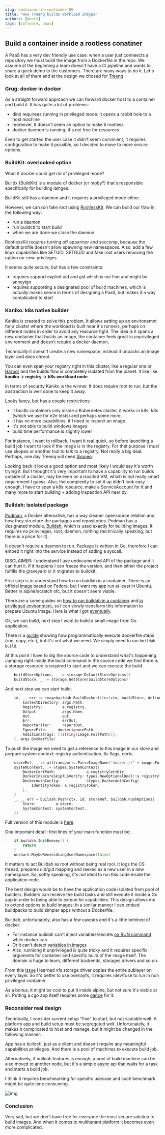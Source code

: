 ```yaml
---
slug: container-in-container-09
title: "How Treenq builds workload images"
authors: [denis]
tags: [software, paas]
---
```


## Build a container inside a rootless conatiner 

A PaaS has a very dev friendly use case: when a user just conneects a repository we must build the image from a Dockerfile in the repo. 
We assume at the beginning a team doesn't have a CI pipeline and wants to share a quick demo to the customers.
There are many ways to do it. Let's look at all of them and at the design we chosed for [Treenq](https://github.com/treenq/treenq)

<!--truncate-->

### Grug: docker in docker 

As a straight forward approach we can forward docker host to a container and build it.
It has quite a lot of problems:
- dind requirees running in privileged mode: it opens a rabbit hole to a host machine
- moreover, it doesn't seem an option to make it rootless 
- docker daemon is running, it's not free for resources 

Even to get started the user case it didn't seem convinient, it requires configuration to make it possible, so I decided to move to more secure options.

### BuildKit: overlooked option

What if docker could get rid of priviileged mode? 

Buildx (BuildKit) is a module of docker (or moby?) that's responsible specifically for building iamges.

BuildKit still has a daemon and it requires a privileged mode either.

However, we can run fake root using [RootlessKit](https://github.com/rootless-containers/rootlesskit/).
We can build our flow in the following way:
- run a daemon 
- run buildctl to start build 
- when we are done we close the daemon 

RootlessKit requires turning off apparmor and seccomp, because the default profile doesn't allow spawning new namespaces.
Also, add a few linux capabilities like SETUID, SETGUID and fake root users removing the option no-new-privileges.

It seems quite secure, but has a few constraints:
- requires support explicit uid and gid which is not fine and might be annoyign 
- requires supporting a designated pool of build machines, which is actually makes sence in terms of designing a PaaS, but makes it a way complicated to start

### Kaniko: k8s native builder 

Kaniko is created to solve this problem. 
It allows setting up an environemnt for a cluster where the workload is built near it's runners, perhaps on different nodes in order to avoid any resource fight.
The idea is it spans a new container that builds an image, the container feels great in unprivileged environment and doesn't require a docker daemon.

Technically it doesn't create a new namespace, instead it unpacks an image layer and does chroot. 

You can even span your registry right in this cluster, like a regular one or [Harbor](https://github.com/goharbor/harbor) and the builds flow is completely isolated from the planet.
It like like __kaniko -> registry -> k8s workload node__.

In terms of security Kaniko is the winner. 
It does require root to run, but the abstraction is well done to keep it away. 

Looks fancy, but has a couple restrictions:
- it buidls containers only inside a Kubernetes cluster, it works in k8s, k3s (which we use for e2e tests) and perhaps some more.
- it has no more capabilities, if I need to inspect an image. 
- it's not able to build windows images 
- build time performance is slightly lower 

For instance, I want to rollback, I want it real quick, so before launching a build job I want to look if the image is in the registry.
For that purpose I must use skopeo or another tool to talk to a registry.
Not really a big deal.
Perhaps, one day Treenq will need [Skopeo](https://github.com/containers/skopeo).

Looking back it looks a good option and most likely I would say it's worth trying it. 
But I thought it's very important to have a capability to run builds outside of a cluster, may be even on a isoalted VM, which is not really smart requirement I guess.
Also, the complexity to set it up didn't look easy enough, I have to span a k8s resource, make a ServiceAccount for it and many more to start building + adding inspection API near by.

### Buildah: isolated package

[Podman](https://github.com/containers/podman), a Docker alternative, has a way cleaner opensource relation and how they structure the packages and repositories.
Podman has a designated module, [Buildah](https://github.com/containers/buildah), which is used exactly for building images.
It requires no priovileges, root, daemon, nothing (technically speaking, but there is a price for it).

It doesn't require a daemon to run.
Package is written in Go, therefore I can embed it right into the service instead of adding a syscall.

DISCLAIMER: I understand I use undocumented API of the package and it can hurt it. If it happens I can freeze the version, and then either the project fulfills the graveyard or it migrates to buildkit.

First step is to understand how to run buidlah in a container. 
There is an official [image](https://hub.docker.com/r/buildah/buildah) based on Fedora, but I want my app run at least in Ubuntu.
Better in alpine/scratch ofc, but it doesn't seem viable.

There are a some guides on [how to run buildah in a container](https://developers.redhat.com/blog/2019/08/14/best-practices-for-running-buildah-in-a-container) and [in privileged environment](https://opensource.com/article/19/3/tips-tricks-rootless-buildah), so I can slowly transform this information to prepare Ubuntu image.
Here is what I got [eventually](https://github.com/treenq/treenq/blob/main/Dockerfile).

Ok, we can build, next step I want to build a small image from Go application.

There is a [guilde](https://github.com/containers/buildah/blob/main/docs/tutorials/04-include-in-your-build-tool.md) showing how programmatically execute dockerfile steps (run, copy, etc.), but it's not what we need.
We simply need to run `buildah build`.

At this point I have to dig the source code to understand what's happening.
Jumping right inside the build command in the source code we find there is a storage resource is required to start and we can execute the build 
```go
	buildStoreOptions, _ := storage.DefaultStoreOptions()
	buildStore, _ := storage.GetStore(buildStoreOptions)
```

And next step we can start build:
```go 
	id, _, err := imagebuildah.BuildDockerfiles(ctx, buildStore, define.BuildOptions{
		ContextDirectory: args.Path,
		Registry:         a.registry,
		Output:           args.Name,
		Out:              out,
		Err:              errOut,
		ReportWriter:     reportOut,
		IgnoreFile:     dockerignorePath,
		AdditionalTags: []string{image.FullPath()},
	}, args.Dockerfile)
```

To push the image we need to get a reference to this image in our store and prepare system context: registry authentication, tls flags, certs.
```go 
	storeRef, _ := alltransports.ParseImageName("docker://" + image.FullPath())
	systemContext, := &types.SystemContext{
		DockerCertPath:              a.registryCertDir,
		DockerInsecureSkipTLSVerify: types.NewOptionalBool(!a.registryTLSVerify),
		DockerAuthConfig:            &types.DockerAuthConfig{
			IdentityToken: a.registryToken,
		},
	} 
	_, _, err = buildah.Push(ctx, id, storeRef, buildah.PushOptions{
		Store:         a.store,
		SystemContext: systemContext,
	})
```

Full version of this module is [here](https://github.com/treenq/treenq/blob/main/src/repo/artifacts/docker.go).

One important detail: first lines of your main function must be:
```go
	if buildah.InitReexec() {
		return
	}
	unshare.MaybeReexecUsingUserNamespace(false)
```

It matters to act Buildah as root without being real rool. 
It logs the OS thread, prepares uid/gid mapping and reexec as a new user in a new namespace. 
So, softly speaking, it's not ideal to run this code inside the application code.

The best design would be to have the application code isolated from pool of builders. Builders can receive the build tasks and still execute it inside a Go app in order to being able to extend he capabilities.
This design allows me to extend options to build images: In a similar manner I can embed buildpacks to build simpler apps without a Dockerfile.

Buildah, unfortunately, also has a few caveats and it's a little behined of docker.
- For instance buildah can't inject variables/secrets [on RUN command](https://github.com/containers/buildah/issues/5892) while docker can.
- Or it can't detect [variables in images](https://github.com/containers/buildah/issues/5408)
- Also, runniong it unprivileged is quite tricky and it requires specific arguments for container and specific build of the image itself. 
The domain is huge to learn, different backends, storages drivers and so on.

From this [issue](https://github.com/containers/buildah/issues/2554) I learned vfs storage driver copies the entire sublayer on every layer.
So it's better to use overlayfs, it requires /dev/fuse to run in non privileged container.

As a bonus, it might be cool to put it inside alpine, but not sure it's viable at all. 
Putting a cgo app itself requires some [dance](https://baicai.xlog.app/docker_golang_alpine_cgo_build?locale=en) for it.

### Reconsider real design

Technically, I consider current setup "fine" to start, but not scalable well.
A platform app and build setup must be segregated well. 
Unfortunately, it makes it complicated to host and manage, but it might be changed in the following manner.

App has a buildctl, just as a client and doesn't require any meaningful capabilities privileges. 
And there is a pool of machines to execute build job.

Alternatively, if buildah features is enough, a pool of build machine can be also moved to another node, but it's a simple async api that waits for a task and starts a build job.

I think it requires benchmarking for specific usecase and such benchmark might be quite time consuming.

![img](./design.svg)

### Conclusion 

Very sad, but we don't have free for everyone the most secure solution to build images. 
And when it comes to multitenant platform it becomes even more complicated.
